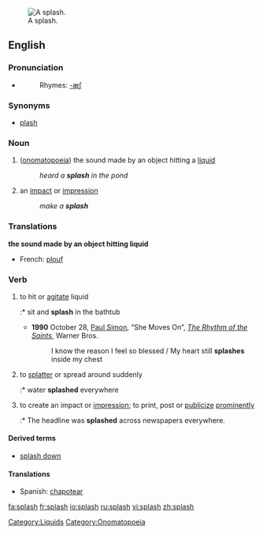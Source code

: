 [[Image:2006-02-13_Drop-impact.jpg|thumb|right|A splash.]]
==English==

===Pronunciation===

*{{audio|en-us-splash.ogg|Audio (US)}}
*:Rhymes: [[Rhymes:English:-æʃ|-æʃ]]

===Synonyms===
*[[plash]]

===Noun===
{{en-noun|es}}

# ([[onomatopoeia]]) the sound made by an object hitting a [[liquid]]
#: ''heard a '''splash''' in the pond''
# an [[impact]] or [[impression]]
#: ''make a '''splash'''''

===Translations===
'''the sound made by an object hitting liquid'''
{{top}}
*French: [[plouf]]
{{mid}}
{{bottom}}

===Verb===
{{en-verb|splash|es}}

# to hit or [[agitate]] liquid
#:* sit and '''splash''' in the bathtub
#*'''1990''' October 28, [[w:Paul Simon|Paul Simon]], “She Moves On”, ''[[w:The Rhythm of the Saints|The Rhythm of the Saints]]'', Warner Bros.
#*: I know the reason I feel so blessed / My heart still '''splashes''' inside my chest
# to [[splatter]] or spread around suddenly
#:* water '''splashed''' everywhere
# to  create an impact or [[impression]]; to print, post or [[publicize]] [[prominent]]ly
#:* The headline was '''splashed''' across newspapers everywhere.

====Derived terms====
* [[splash down]]

====Translations====
*Spanish: [[chapotear]]

[[Category:Liquids]]
[[Category:Onomatopoeia]]

[[fa:splash]]
[[fr:splash]]
[[io:splash]]
[[ru:splash]]
[[vi:splash]]
[[zh:splash]]